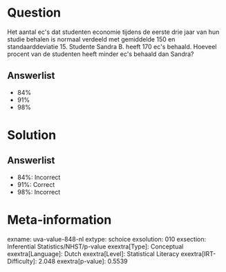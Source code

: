 Question
========

Het aantal ec\'s dat studenten economie tijdens de eerste drie jaar van
hun studie behalen is normaal verdeeld met gemiddelde 150 en
standaarddeviatie 15. Studente Sandra B. heeft 170 ec\'s behaald.
Hoeveel procent van de studenten heeft minder ec\'s behaald dan Sandra?

Answerlist
----------

* 84%
* 91%
* 98%

Solution
========

Answerlist
----------

* 84%: Incorrect
* 91%: Correct
* 98%: Incorrect

Meta-information
================
exname: uva-value-848-nl
extype: schoice
exsolution: 010
exsection: Inferential Statistics/NHST/p-value
exextra[Type]: Conceptual
exextra[Language]: Dutch
exextra[Level]: Statistical Literacy
exextra[IRT-Difficulty]: 2.048
exextra[p-value]: 0.5539
